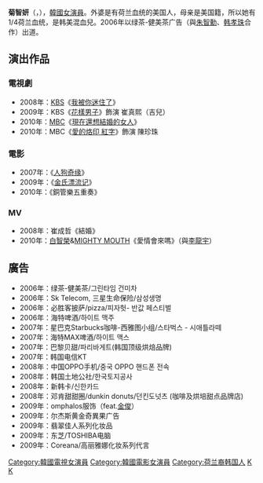 {{藝人
| 姓名 = 菊智妍
| 類型 = 女演員
| 相片 = 
| 出生日期 = {{birth_date_and_age|1984|4|17}}
| 原名 = 
| 外文名 = 국지연
| 外文 = ko
| 羅馬拼音 = Kook Ji Yeon
| 國籍 = {{KOR}}
| 語言 = [[韓語|韓語]]、[[英語|英語]]
| 教育程度 = [[同德女子大學|同德女子大學]]放送演艺系學士<br/>[[高麗大學|高麗大學]]研究所社會福祉學碩士
| 出道日期 = 2006年
}}

'''菊智妍'''（{{lang-ko|'''국지연'''}}，{{bd|1984年|4月17日}}），[[韓國|韓國]][[女演員|女演員]]。外婆是有荷兰血统的美国人，母亲是美国籍，所以她有1/4荷兰血统，是韩美混血兒。2006年以绿茶-健美茶广告（與[[朱智勳|朱智勳]]、[[韩孝珠|韩孝珠]]合作）出道。

== 演出作品 ==
=== 電視劇 ===
*2008年：[[韓國放送公社|KBS]]《[[我被你迷住了|我被你迷住了]]》
*2009年：KBS《[[流星花園_(韓國電視劇)|花樣男子]]》飾演 崔真熙（吉兒）
*2010年：[[文化廣播_(韓國)|MBC]]《[[現在還想結婚的女人|現在還想結婚的女人]]》
*2010年：MBC《[[愛的烙印_紅字|愛的烙印 紅字]]》飾演 陳珍珠

=== 電影 ===
*2007年：《[[人狗奇缘|人狗奇缘]]》
*2009年：《[[金氏漂流记|金氏漂流记]]》
*2010年：《銅管樂五重奏》
=== MV ===
*2008年：崔成哲《結婚》
*2010年：[[白智榮|白智榮]]&[[MIGHTY_MOUTH|MIGHTY MOUTH]]《愛情會來嗎》（與[[李龍宇|李龍宇]]）

== 廣告 ==
*2006年：绿茶-健美茶/그린타임 건미차
*2006年：Sk Telecom, 三星生命保险/삼성생명
*2006年：必胜客披萨/pizza/피자헛- 반값 페스티벌
*2006年：海特啤酒/하이트 맥주
*2007年：星巴克Starbucks咖啡-西雅图小组/스타벅스 - 시애틀라떼
*2007年：海特MAX啤酒/하이트 맥스
*2007年：巴黎贝甜/파리바게트(韩国顶级烘焙品牌)
*2007年：韩国电信KT
*2008年：中国OPPO手机/중국 OPPO 핸드폰 전속
*2008年：韩国土地公社/한국토지공사
*2008年：新韩卡/신한카드
*2008年：邓肯甜甜圈/dunkin donuts/던킨도넛츠 (咖啡及烘培甜点品牌店)
*2009年：omphalos服饰（feat.[[金俊|金俊]]）
*2009年：尔杰斯黄金奇異果广告
*2009年：翡翠佳人系列化妆品
*2009年：东芝/TOSHIBA电脑
*2009年：Coreana/高丽雅娜化妆系列代言

{{DEFAULTSORT: Kook Ji Yeon}}
[[Category:韓國電視女演員|Category:韓國電視女演員]]
[[Category:韓國電影女演員|Category:韓國電影女演員]]
[[Category:荷兰裔韩国人|Category:荷兰裔韩国人]]
[[Category:同德女子大學校友|K]]
[[Category:高麗大學校友|K]]